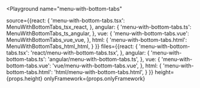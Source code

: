 

<Playground
  name="menu-with-bottom-tabs"
  
  source={{react: {
             'menu-with-bottom-tabs.tsx': MenuWithBottomTabs_tsx_react,
           },
           angular: {
             'menu-with-bottom-tabs.ts': MenuWithBottomTabs_ts_angular,
           },
           vue: {
             'menu-with-bottom-tabs.vue': MenuWithBottomTabs_vue_vue,
           },
           html: {
             'menu-with-bottom-tabs.html': MenuWithBottomTabs_html_html,
           }
}}
  files={{react: {
            'menu-with-bottom-tabs.tsx': 'react/menu-with-bottom-tabs.tsx',
          },
          angular: {
            'menu-with-bottom-tabs.ts': 'angular/menu-with-bottom-tabs.ts',
          },
          vue: {
            'menu-with-bottom-tabs.vue': 'vue/menu-with-bottom-tabs.vue',
          },
          html: {
            'menu-with-bottom-tabs.html': 'html/menu-with-bottom-tabs.html',
          }
}}
  height={props.height}
  onlyFramework={props.onlyFramework}
></Playground>
